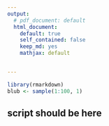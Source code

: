 ```yaml
---
output:
  # pdf_document: default
  html_document:
    default: true
    self_contained: false
    keep_md: yes
    mathjax: default


---
```



```R
library(rmarkdown)
blub <- sample(1:100, 1)
```

## script should be here

<script src="https://rawgit.com/adobe-webplatform/Snap.svg/master/dist/snap.svg-min.js">

  window.onload = function () {
      var s = Snap("#blobb");
console.log("executed");
      var shadow = s.ellipse(250,550,150,10);

      var bunnybody = s.path("M150 0L150 300 200 450 250 500 300 450 350 300 350 0 250 200");

      var leftEye = s.circle(200,300,15);

      var rightEye = s.circle(300,300,15);

      bunnybody.attr({
          fill: "#fff",
          stroke: "#fff"
      });

      shadow.attr({
          fill: "#666"
      });

      leftEye.attr({
          fill: "#000",
          stroke: "#fff"
      });

      rightEye.attr({
          fill: "#000",
          stroke: "#fff"
      });

      bunnybody.animate({d: "M150 0L50 300 100 450 250 500 400 450 450 300 350 0 250 200"}, 1000);
      rightEye.animate({ x: 80, y: 10, r: 30 }, 1000);
      leftEye.animate({ r: "10" }, 1000);

  };

</script>

<div id="blobb"></div>
